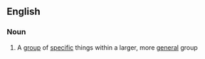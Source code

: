 ==English==

===Noun===
{{wikipedia}}
{{en-noun}}

# A [[group]] of [[specific]] things within a larger, more [[general]] group